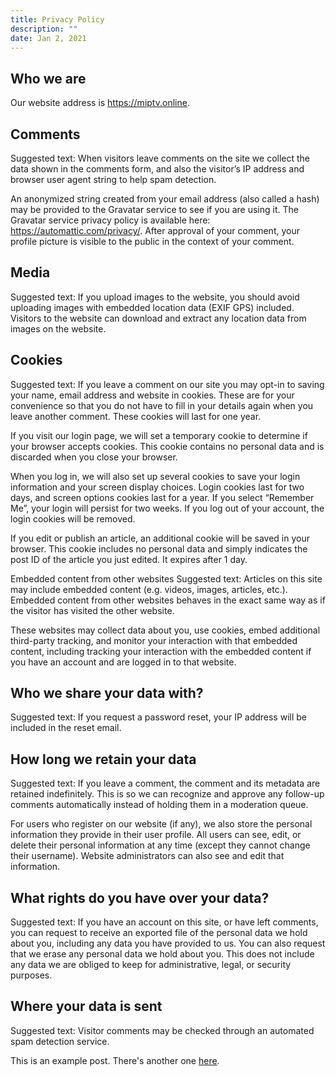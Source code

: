 ```yaml
---
title: Privacy Policy
description: ""
date: Jan 2, 2021
---
```


## Who we are
Our website address is https://miptv.online.

## Comments
Suggested text: When visitors leave comments on the site we collect the data shown in the comments form, and also the visitor’s IP address and browser user agent string to help spam detection.

An anonymized string created from your email address (also called a hash) may be provided to the Gravatar service to see if you are using it. The Gravatar service privacy policy is available here: https://automattic.com/privacy/. After approval of your comment, your profile picture is visible to the public in the context of your comment.

## Media
Suggested text: If you upload images to the website, you should avoid uploading images with embedded location data (EXIF GPS) included. Visitors to the website can download and extract any location data from images on the website.

## Cookies
Suggested text: If you leave a comment on our site you may opt-in to saving your name, email address and website in cookies. These are for your convenience so that you do not have to fill in your details again when you leave another comment. These cookies will last for one year.

If you visit our login page, we will set a temporary cookie to determine if your browser accepts cookies. This cookie contains no personal data and is discarded when you close your browser.

When you log in, we will also set up several cookies to save your login information and your screen display choices. Login cookies last for two days, and screen options cookies last for a year. If you select “Remember Me”, your login will persist for two weeks. If you log out of your account, the login cookies will be removed.

If you edit or publish an article, an additional cookie will be saved in your browser. This cookie includes no personal data and simply indicates the post ID of the article you just edited. It expires after 1 day.

Embedded content from other websites
Suggested text: Articles on this site may include embedded content (e.g. videos, images, articles, etc.). Embedded content from other websites behaves in the exact same way as if the visitor has visited the other website.

These websites may collect data about you, use cookies, embed additional third-party tracking, and monitor your interaction with that embedded content, including tracking your interaction with the embedded content if you have an account and are logged in to that website.

## Who we share your data with?
Suggested text: If you request a password reset, your IP address will be included in the reset email.

## How long we retain your data
Suggested text: If you leave a comment, the comment and its metadata are retained indefinitely. This is so we can recognize and approve any follow-up comments automatically instead of holding them in a moderation queue.

For users who register on our website (if any), we also store the personal information they provide in their user profile. All users can see, edit, or delete their personal information at any time (except they cannot change their username). Website administrators can also see and edit that information.

## What rights do you have over your data?
Suggested text: If you have an account on this site, or have left comments, you can request to receive an exported file of the personal data we hold about you, including any data you have provided to us. You can also request that we erase any personal data we hold about you. This does not include any data we are obliged to keep for administrative, legal, or security purposes.

## Where your data is sent
Suggested text: Visitor comments may be checked through an automated spam detection service.

This is an example post. There's another one [here](/posts/example-post).
